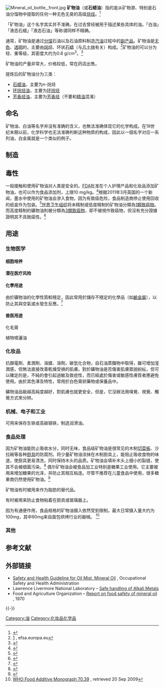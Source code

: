 {{Multiple issues|
{{expert|time=2013-08-29T12:51:22+00:00}}
{{Expand language|1=en|time=2021-08-07T10:33:05+00:00}}
{{expand|time=2013-08-29T12:51:22+00:00}}

}}
[[File:Mineral_oil_bottle,_front.jpg|thumb]]
'''矿物油'''（或'''石蜡油'''）指的是从矿物源、特别是石油分馏物中提取的任何一种无色无臭的高级[[烷烃|烷烃]]。<ref>{{Cite web |url=http://dictionary.reference.com/browse/Mineral+oil |title=Mineral oil (Dictionary.com) |accessdate=2017-04-30 |archive-date=2015-09-30 |archive-url=https://web.archive.org/web/20150930073926/http://dictionary.reference.com/browse/mineral+oil |dead-url=no }}</ref>

「矿物油」这个名字其实并不准确，在过去曾经被用于描述某些具体的油。「白油」「液态石蜡」「液态石油」等称谓同样不精确。

通常，矿物油是通过[[分馏|分馏]]石油以及石油原料制造[[汽油|汽油]]过程中的[[副产品|副产品]]。矿物油是[[无色|无色]]、[[透明|透明]]的，主要由[[烷烃|烷烃]]、环状[[石蜡|石蜡]]（与[[凡士林|凡士林]]有关）构成。<ref>[http://www.efsa.europa.eu/etc/medialib/efsa/science/afc/afc_opinions/779.Par.0001.File.dat/afc_fcm_op_jute_bags2004.12.20final1.pdf] {{Wayback|url=http://www.efsa.europa.eu/etc/medialib/efsa/science/afc/afc_opinions/779.Par.0001.File.dat/afc_fcm_op_jute_bags2004.12.20final1.pdf |date=20061018004532 }}, efsa.europa.eu</ref>矿物油的可以分为轻、重等级，其密度大约为0.8 g/cm<sup>3</sup>。<ref name=kayelabymech>{{cite web | title=Mechanical properties of materials | work=Kaye and Laby Tables of Physical and Chemical Constants | publisher=National Physical Laboratory | date= | url=http://www.kayelaby.npl.co.uk/general_physics/2_2/2_2_1.html | accessdate=2008-03-06 | archive-url=https://web.archive.org/web/20080311173419/http://www.kayelaby.npl.co.uk/general_physics/2_2/2_2_1.html | archive-date=2008-03-11 | dead-url=yes }}</ref>

矿物油的产量非常大，价格较低，常在药店出售。

提炼后的矿物油分为三类：
* [[石蜡油|石蜡油]]，主要为''n''-烷烃
* [[环烷烃油|环烷烃油]]，主要为[[环烷烃|环烷烃]]
* [[芳香烃油|芳香烃油]]，主要为[[芳香烃|芳香烃]]（不要和[[精油|精油]]混淆）

==命名==
矿物油、白油等名字并没有准确的含义，也無法准确体现它的化学构成。在19世纪末期以前，化学科学也无法准确判断这种物质的构成，因此以一個名字对应一系列油，白金属就是一个类似的例子。

==制造==
{{Empty section|section|date=2010年10月}}

==毒性==

一般接触和使用矿物油对人类是安全的。[[FDA|FDA]]批准在个人护理产品和化妆品添加矿物油，也可以作为食品添加剂，上限10 mg/kg。<ref>{{Cite web |url=http://www.realself.com/ingredient/mineral-oil |title=Aquaphor Alternatives for Acne-prone Skin? Doctor Answers, Tips |accessdate=2011-07-06 |archive-date=2010-01-14 |archive-url=https://web.archive.org/web/20100114055113/http://www.realself.com/ingredient/mineral-oil |dead-url=no }}</ref>根据2011年3月英国的一个新闻，墨水中使用的矿物油会渗入食物，因为有致癌危险，食品制造商停止使用回收的纸盒作为包装。<ref>{{cite news | url=http://www.telegraph.co.uk/health/healthnews/8367881/Cereal-box-health-warning-after-recycled-cardboard-study.html | location=London | work=The Daily Telegraph | title=Cereal box health warning after recycled cardboard study | date=2011-03-08 | accessdate=2011-07-06 | archive-date=2011-05-17 | archive-url=https://web.archive.org/web/20110517104135/http://www.telegraph.co.uk/health/healthnews/8367881/Cereal-box-health-warning-after-recycled-cardboard-study.html | dead-url=no }}</ref>[[世界卫生组织|世界卫生组织]]将未精制或低度精制的矿物油分類為[[1類致癌物|1類致癌物]]。而高度精制的礦物油則被分類為[[3類致癌物|3類致癌物]]，即不被視作致癌物，但沒有充分證據證明其不具致癌性。<ref>{{cite web |title=Agents Classified by the IARC Monographs |publisher=New York Times |accessdate=31 May 2011 |date= |url=http://graphics8.nytimes.com/packages/flash/health/pdf/ClassificationsGroupOrder-1.pdf |archive-date=2011-06-26 |archive-url=https://web.archive.org/web/20110626232831/http://graphics8.nytimes.com/packages/flash/health/pdf/ClassificationsGroupOrder-1.pdf |dead-url=no }}</ref>

==用途==

=== 生物医学 ===
==== 细胞培养 ====

==== 潜在医疗风险 ====

==== 化學用途 ====
由於礦物油的化學性質較穩定，因此常用於儲存不穩定的化學品（如[[鹼金屬|鹼金屬]]），以防止其與空氣或水發生反應。<ref name="OU">{{cite web |url=http://www.open.edu/openlearn/science-maths-technology/science/chemistry/alkali-metals |title=Alkali metals |author=The OpenLearn team |work=OpenLearn |publisher=The Open University |accessdate=2012-07-09 |date=2012 |archive-date=2014-11-29 |archive-url=https://web.archive.org/web/20141129052111/http://www.open.edu/openlearn/science-maths-technology/science/chemistry/alkali-metals |dead-url=yes }}</ref>

==== 兽医用途 ====
化毛膏

植物噴灑油

=== 化妆品 ===
抗靜電劑、柔潤劑、溶媒、溶劑，碳氫化合物，自石油蒸餾物中取得，雖可增加溼潤感，但無法直接改善乾燥受損的肌膚。對於礦物油是否傷害肌膚眾說紛紜，但可以確定的是，不純的會引起過敏及致痘性，而已經處於傷害或敏感性膚質者應避免使用。由於其色澤及特性，常用於白色膏狀藥物或保養品中。

礦物油品級越高純度越好，對肌膚也就更安全，但是，它沒辦法用嗅覺、視覺、觸覺方式來分辨。

=== 机械、电子和工业 ===
可用来保存生铁或高碳钢铁，制造润滑油。

=== 食品处理 ===
因为矿物油能防止吸收水分，同时无味，食品级矿物油是很常见的木制[[切菜板|切菜板]]、沙拉碗等各种[[厨具|厨具]]的防腐剂。将少量矿物油涂抹在木制厨具上，能阻止吸收食物的味道，使厨具更易清洗，同时保持木头的品质。矿物油会填补木头上细小的裂缝，使其不会被细菌污染。<ref>{{cite web | url=http://www.foodsafety.wisc.edu/assets/pdf_Files/Care%20and%20Cleaning%20of%20Butcher%20Blocks%20and%20Wooden%20Cutting%20Boards.pdf | title=Care and Cleaning of Butcher Blocks and Wooden Cutting Boards | author=Barbara Ingham | work=Food Safety & Health | publisher=University of Wisconsin–Madison | accessdate=2009-07-12 | date=October 2007 | archive-date=2009-03-06 | archive-url=https://web.archive.org/web/20090306031217/http://www.foodsafety.wisc.edu/assets/pdf_Files/Care%20and%20Cleaning%20of%20Butcher%20Blocks%20and%20Wooden%20Cutting%20Boards.pdf | dead-url=no }}</ref>
偶尔矿物油会被食品加工业特别是糖果工业使用。它主要被用来增加糖果的光泽，并防止其相互粘连。尽管不推荐在儿童食品中使用，很多糖果商仍然使用矿物油。<ref>{{cite web | url=http://www.drugs.com/cdi/mineral-oil-liquid.html | title=Mineral Oil Liquid Facts and Comparisons | date=2009-06-03 | work=[[Wolters_Kluwer|Wolters Kluwer Health]] – A to Z Drugs Facts | publisher=Drugs.com | accessdate=2009-07-13 | archive-date=2009-06-01 | archive-url=https://web.archive.org/web/20090601182611/http://www.drugs.com/cdi/mineral-oil-liquid.html | dead-url=no }}</ref>

矿物油有时被用来作为脂肪的替代品。

有时被用来防止食物粘着在厨具或玻璃器上。

因为有通便作用，食品规格的矿物油摄入依然受到限制。最大日常摄入量大约为100mg，其中80mg来自面包烘烤行业的器械。
<ref name=food>[http://www.inchem.org/documents/jecfa/jecmono/v48aje08.htm WHO Food Additive Monograph 70.39] {{Wayback|url=http://www.inchem.org/documents/jecfa/jecmono/v48aje08.htm |date=20070806023007 }}, retrieved 20 Sep 2009</ref>

=== 其他 ===

==参考文献==
{{Reflist}}

==外部链接==
* [http://www.osha.gov/SLTC/healthguidelines/oilmist/recognition.html Safety and Health Guideline for Oil Mist, Mineral Oil] {{Wayback|url=http://www.osha.gov/SLTC/healthguidelines/oilmist/recognition.html |date=20130503161358 }}, Occupational Safety and Health Administration
* Lawrence Livermore National Laboratory – [http://www.llnl.gov/es_and_h/hsm/doc_14.07/doc14-07.html Safe handling of Alkali Metals] {{Wayback|url=http://www.llnl.gov/es_and_h/hsm/doc_14.07/doc14-07.html |date=20050328090926 }}
* Food and Agriculture Organization – [http://www.inchem.org/documents/jecfa/jecmono/v48aje08.htm Report on food safety of mineral oil] {{Wayback|url=http://www.inchem.org/documents/jecfa/jecmono/v48aje08.htm |date=20070806023007 }}, 1970

{{-}}
{{零件與附件}}

{{Authority control}}

{{DEFAULTSORT:Mineral Oil}}
[[Category:油|Category:油]]
[[Category:化妆品化学品|Category:化妆品化学品]]